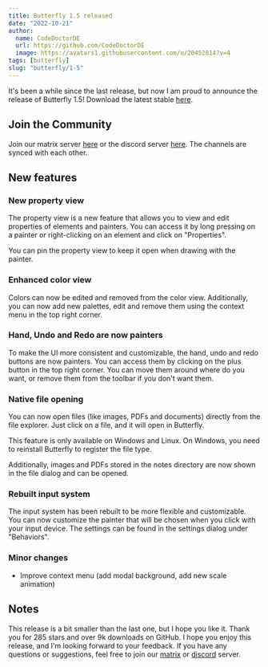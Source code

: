 ```yaml
---
title: Butterfly 1.5 released
date: "2022-10-21"
author:
  name: CodeDoctorDE
  url: https://github.com/CodeDoctorDE
  image: https://avatars1.githubusercontent.com/u/20452814?v=4
tags: [butterfly]
slug: "butterfly/1-5"
---
```


It's been a while since the last release, but now I am proud to announce the release of Butterfly 1.5!
Download the latest stable [here](https://github.com/LinwoodDev/Butterfly/releases/v1.5.0).

## Join the Community

Join our matrix server [here](https://linwood.dev/matrix) or the discord server [here](https://linwood.dev/discord).
The channels are synced with each other.

## New features

### New property view

The property view is a new feature that allows you to view and edit properties of elements and painters. You can access it by long pressing on a painter or right-clicking on an element and click on "Properties".

You can pin the property view to keep it open when drawing with the painter.

### Enhanced color view

Colors can now be edited and removed from the color view. Additionally, you can now add new palettes, edit and remove them using the context menu in the top right corner.

### Hand, Undo and Redo are now painters

To make the UI more consistent and customizable, the hand, undo and redo buttons are now painters. You can access them by clicking on the plus button in the top right corner. You can move them around where do you want, or remove them from the toolbar if you don't want them.

### Native file opening

You can now open files (like images, PDFs and documents) directly from the file explorer. Just click on a file, and it will open in Butterfly.

This feature is only available on Windows and Linux. On Windows, you need to reinstall Butterfly to register the file type.

Additionally, images and PDFs stored in the notes directory are now shown in the file dialog and can be opened.

### Rebuilt input system

The input system has been rebuilt to be more flexible and customizable. You can now customize the painter that will be chosen when you click with your input device. The settings can be found in the settings dialog under "Behaviors".

### Minor changes

- Improve context menu (add modal background, add new scale animation)

## Notes

This release is a bit smaller than the last one, but I hope you like it. Thank you for 285 stars and over 9k downloads on GitHub. I hope you enjoy this release, and I'm looking forward to your feedback. If you have any questions or suggestions, feel free to join our [matrix](https://linwood.dev/matrix) or [discord](https://linwood.dev/discord) server.
